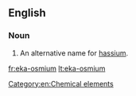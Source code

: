 ==English==

===Noun===
{{en-noun|head=[[eka]]-[[osmium]]|-}}

#  An alternative name for [[hassium]].

[[Category:en:Chemical elements]]

[[fr:eka-osmium]]
[[lt:eka-osmium]]